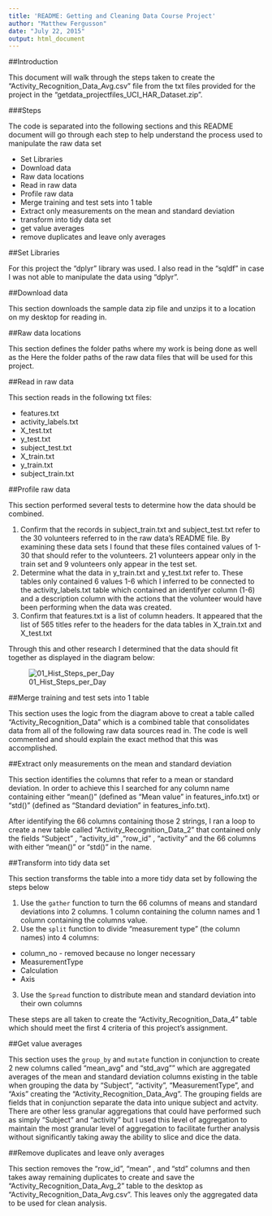 ```yaml
---
title: 'README: Getting and Cleaning Data Course Project'
author: "Matthew Fergusson"
date: "July 22, 2015"
output: html_document
---
```


##Introduction

This document will walk through the steps taken to create the "Activity_Recognition_Data_Avg.csv" file from the txt files provided for the project in the "getdata_projectfiles_UCI_HAR_Dataset.zip". 

###Steps

The code is separated into the following sections and this README document will go through each step to help understand the process used to manipulate the raw data set

* Set Libraries
* Download data
* Raw data locations
* Read in raw data
* Profile raw data
* Merge training and test sets into 1 table
* Extract only measurements on the mean and standard deviation
* transform into tidy data set
* get value averages
* remove duplicates and leave only averages

##Set Libraries

For this project the "dplyr" library was used. I also read in the "sqldf" in case I was not able to manipulate the data using "dplyr".

##Download data

This section downloads the sample data zip file and unzips it to a location on my desktop for reading in.

##Raw data locations

This section defines the folder paths where my work is being done as well as the Here the folder paths of the raw data files that will be used for this project. 

##Read in raw data

This section reads in the following txt files:

* features.txt
* activity_labels.txt
* X_test.txt
* y_test.txt
* subject_test.txt
* X_train.txt
* y_train.txt
* subject_train.txt

##Profile raw data

This section performed several tests to determine how the data should be combined.

1) Confirm that the records in subject_train.txt and subject_test.txt refer to the 30 volunteers referred to in the raw data's README file. By examining these data sets I found that these files contained values of 1-30 that should refer to the volunteers. 21 volunteers appear only in the train set and 9 volunteers only appear in the test set.
2) Determine what the data in y_train.txt and y_test.txt refer to. These tables only contained 6 values 1-6 which I inferred to be connected to the activity_labels.txt table which contained an identifyer column (1-6) and a description column with the actions that the volunteer would have been performing when the data was created.
3) Confirm that features.txt is a list of column headers. It appeared that the list of 565 titles refer to the headers for the data tables in X_train.txt and X_test.txt

Through this and other research I determined that the data should fit together as displayed in the diagram below:

![01_Hist_Steps_per_Day](Figures/Table_Structure_Diagram.png) 

##Merge training and test sets into 1 table

This section uses the logic from the diagram above to creat a table called "Activity_Recognition_Data" which is a combined table that consolidates data from all of the following raw data sources read in. The code is well commented and should explain the exact method that this was accomplished.

##Extract only measurements on the mean and standard deviation

This section identifies the columns that refer to a mean or standard deviation. In order to achieve this I searched for any column name containing either "mean()" (defined as "Mean value" in features_info.txt) or "std()" (defined as "Standard deviation" in features_info.txt). 

After identifying the 66 columns containing those 2 strings, I ran a loop to create a new table called "Activity_Recognition_Data_2" that contained only the fields "Subject" , "activity_id" ,"row_id" , "activity" and the 66 columns with either "mean()" or "std()" in the name.

##Transform into tidy data set

This section transforms the table into a more tidy data set by following the steps below

1) Use the `gather` function to turn the 66 columns of means and standard deviations into 2 columns. 1 column containing the column names and 1 column containing the columns value.
2) Use the `split` function to divide "measurement type" (the column names) into 4 columns:
  * column_no - removed because no longer necessary
  * MeasurementType
  * Calculation
  * Axis
3) Use the `Spread` function to distribute mean and standard deviation into their own columns

These steps are all taken to create the "Activity_Recognition_Data_4" table which should meet the first 4 criteria of this project's assignment.

##Get value averages

This section uses the `group_by` and `mutate` function in conjunction to create 2 new columns called "mean_avg" and "std_avg"" which are aggregated averages of the mean and standard deviation columns existing in the table when grouping the data by "Subject", "activity", "MeasurementType", and "Axis" creating the "Activity_Recognition_Data_Avg". The grouping fields are fields that in conjunction separate the data into unique subject and actvity. There are other less granular aggregations that could have performed such as simply "Subject" and "activity" but I used this level of aggregation to maintain the most granular level of aggregation to facilitate further analysis without significantly taking away the ability to slice and dice the data.

##Remove duplicates and leave only averages

This section removes the "row_id", "mean" , and "std" columns and then takes away remaining duplicates to create and save the "Activity_Recognition_Data_Avg_2" table to the desktop as "Activity_Recognition_Data_Avg.csv". This leaves only the aggregated data to be used for clean analysis.